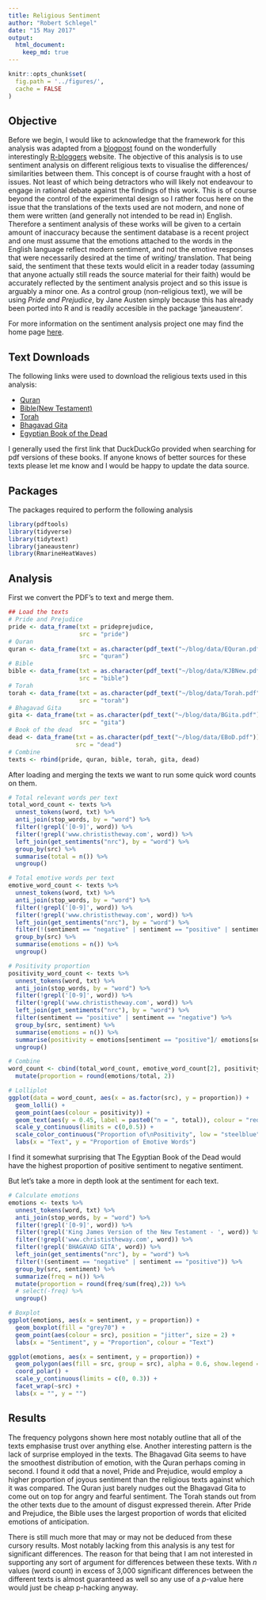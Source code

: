 ```yaml
---
title: Religious Sentiment
author: "Robert Schlegel"
date: "15 May 2017"
output: 
  html_document:
    keep_md: true
---
```


```r
knitr::opts_chunk$set(
  fig.path = '../figures/',
  cache = FALSE
)
```


## Objective
Before we begin, I would like to acknowledge that the framework for this analysis was adapted from a [blogpost](https://www.r-bloggers.com/parsing-text-for-emotion-terms-analysis-visualization-using-r/) found on the wonderfully interestingly [R-bloggers](https://www.r-bloggers.com/) website. The objective of this analysis is to use sentiment analysis on different religious texts to visualise the differences/ similarities between them. This concept is of course fraught with a host of issues. Not least of which being detractors who will likely not endeavour to engage in rational debate against the findings of this work. This is of course beyond the control of the experimental design so I rather focus here on the issue that the translations of the texts used are not modern, and none of them were written (and generally not intended to be read in) English. Therefore a sentiment analysis of these works will be given to a certain amount of inaccuracy because the sentiment database is a recent project and one must assume that the emotions attached to the words in the English language reflect modern sentiment, and not the emotive responses that were necessarily desired at the time of writing/ translation. That being said, the sentiment that these texts would elicit in a reader today (assuming that anyone actually still reads the source material for their faith) would be accurately reflected by the sentiment analysis project and so this issue is arguably a minor one. As a control group (non-religious text), we will be using _Pride and Prejudice_, by Jane Austen simply because this has already been ported into R and is readily accesible in the package 'janeaustenr'.

For more information on the sentiment analysis project one may find the home page [here](http://saifmohammad.com/WebPages/NRC-Emotion-Lexicon.htm).

## Text Downloads
The following links were used to download the religious texts used in this analysis:

- [Quran](http://www.qurandownload.com/English-Quran(Yusuf-Ali)-WB.pdf)
- [Bible(New Testament)](http://www.christistheway.com/pdfs/KJVnew.pdf)
- [Torah](http://www.ishwar.com/ebooks/judaism.html)
- [Bhagavad Gita](http://www.dlshq.org/download/bgita.pdf)
- [Egyptian Book of the Dead](http://www.holybooks.com/wp-content/uploads/Egyptian-Book-of-the-Dead.pdf)

I generally used the first link that DuckDuckGo provided when searching for pdf versions of these books. If anyone knows of better sources for these texts please let me know and I would be happy to update the data source.

## Packages
The packages required to perform the following analysis
```r
library(pdftools)
library(tidyverse)
library(tidytext)
library(janeaustenr)
library(RmarineHeatWaves)
```

## Analysis
First we convert the PDF's to text and merge them.
```r
## Load the texts
# Pride and Prejudice
pride <- data_frame(txt = prideprejudice, 
                    src = "pride")
# Quran
quran <- data_frame(txt = as.character(pdf_text("~/blog/data/EQuran.pdf")),
                    src = "quran")
# Bible
bible <- data_frame(txt = as.character(pdf_text("~/blog/data/KJBNew.pdf")),
                    src = "bible")
# Torah
torah <- data_frame(txt = as.character(pdf_text("~/blog/data/Torah.pdf")), 
                    src = "torah")
# Bhagavad Gita
gita <- data_frame(txt = as.character(pdf_text("~/blog/data/BGita.pdf")), 
                    src = "gita")
# Book of the dead
dead <- data_frame(txt = as.character(pdf_text("~/blog/data/EBoD.pdf")),
                   src = "dead")
# Combine
texts <- rbind(pride, quran, bible, torah, gita, dead)
```

After loading and merging the texts we want to run some quick word counts on them.
```r
# Total relevant words per text
total_word_count <- texts %>%
  unnest_tokens(word, txt) %>%  
  anti_join(stop_words, by = "word") %>%
  filter(!grepl('[0-9]', word)) %>%
  filter(!grepl('www.christistheway.com', word)) %>%
  left_join(get_sentiments("nrc"), by = "word") %>%
  group_by(src) %>%
  summarise(total = n()) %>%
  ungroup()

# Total emotive words per text
emotive_word_count <- texts %>% 
  unnest_tokens(word, txt) %>%                           
  anti_join(stop_words, by = "word") %>%                  
  filter(!grepl('[0-9]', word)) %>%
  filter(!grepl('www.christistheway.com', word)) %>%
  left_join(get_sentiments("nrc"), by = "word") %>%
  filter(!(sentiment == "negative" | sentiment == "positive" | sentiment == "NA")) %>%
  group_by(src) %>%
  summarise(emotions = n()) %>%
  ungroup()

# Positivity proportion
positivity_word_count <- texts %>% 
  unnest_tokens(word, txt) %>%                           
  anti_join(stop_words, by = "word") %>%                  
  filter(!grepl('[0-9]', word)) %>%
  filter(!grepl('www.christistheway.com', word)) %>%
  left_join(get_sentiments("nrc"), by = "word") %>%
  filter(sentiment == "positive" | sentiment == "negative") %>%
  group_by(src, sentiment) %>%
  summarise(emotions = n()) %>%
  summarise(positivity = emotions[sentiment == "positive"]/ emotions[sentiment == "negative"]) %>% 
  ungroup()

# Combine
word_count <- cbind(total_word_count, emotive_word_count[2], positivity_word_count[2]) %>% 
  mutate(proportion = round(emotions/total, 2))

# Lolliplot
ggplot(data = word_count, aes(x = as.factor(src), y = proportion)) +
  geom_lolli() +
  geom_point(aes(colour = positivity)) +
  geom_text(aes(y = 0.45, label = paste0("n = ", total)), colour = "red") +
  scale_y_continuous(limits = c(0,0.5)) +
  scale_color_continuous("Proportion of\nPositivity", low = "steelblue", high = "salmon") +
  labs(x = "Text", y = "Proportion of Emotive Words")
```

I find it somewhat surprising that The Egyptian Book of the Dead would have the highest proportion of positive sentiment to negative sentiment.

But let's take a more in depth look at the sentiment for each text.
```r
# Calculate emotions
emotions <- texts %>% 
  unnest_tokens(word, txt) %>%                           
  anti_join(stop_words, by = "word") %>%                  
  filter(!grepl('[0-9]', word)) %>%
  filter(!grepl('King James Version of the New Testament - ', word)) %>%
  filter(!grepl('www.christistheway.com', word)) %>% 
  filter(!grepl('BHAGAVAD GITA', word)) %>%
  left_join(get_sentiments("nrc"), by = "word") %>%
  filter(!(sentiment == "negative" | sentiment == "positive")) %>%
  group_by(src, sentiment) %>%
  summarize(freq = n()) %>%
  mutate(proportion = round(freq/sum(freq),2)) %>%
  # select(-freq) %>%
  ungroup()
```

```r
# Boxplot
ggplot(emotions, aes(x = sentiment, y = proportion)) +
  geom_boxplot(fill = "grey70") +
  geom_point(aes(colour = src), position = "jitter", size = 2) +
  labs(x = "Sentiment", y = "Proportion", colour = "Text")
```

```r
ggplot(emotions, aes(x = sentiment, y = proportion)) +
  geom_polygon(aes(fill = src, group = src), alpha = 0.6, show.legend = FALSE) +
  coord_polar() +
  scale_y_continuous(limits = c(0, 0.3)) +
  facet_wrap(~src) +
  labs(x = "", y = "")
```

## Results
The frequency polygons shown here most notably outline that all of the texts emphasise trust over anything else. Another interesting pattern is the lack of surprise employed in the texts. The Bhagavad Gita seems to have the smoothest distribution of emotion, with the Quran perhaps coming in second. I found it odd that a novel, Pride and Prejudice, would employ a higher proportion of joyous sentiment than the religious texts against which it was compared. The Quran just barely nudges out the Bhagavad Gita to come out on top for angry and fearful sentiment. The Torah stands out from the other texts due to the amount of disgust expressed therein. After Pride and Prejudice, the Bible uses the largest proportion of words that elicited emotions of anticipation.

There is still much more that may or may not be deduced from these cursory results. Most notably lacking from this analysis is any test for significant differences. The reason for that being that I am not interested in supporting any sort of argument for differences between these texts. With _n_ values (word count) in excess of 3,000 significant differences between the different texts is almost guaranteed as well so any use of a _p_-value here would just be cheap p-hacking anyway.

